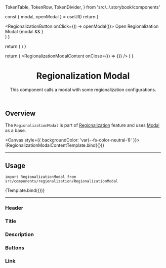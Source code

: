 
  TokenTable,
  TokenRow,
  TokenDivider,
} from 'src/../.storybook/components'

<Meta
  title="Features/Regionalization/RegionalizationModal"
  component={RegionalizationModal}
/>

  const { modal, openModal } = useUI()
  return (
    <div>
      <RegionalizationButton onClick={() => openModal()}>
        Open Regionalization Modal
      </RegionalizationButton>
      {modal && <RegionalizationModal />}
    </div>
  )
}

  return (
    <SessionProvider>
      <UIProvider>
        <ModalTemplate />
      </UIProvider>
    </SessionProvider>
  )
}

  return (
    <SessionProvider>
      <UIProvider>
        <RegionalizationModalContent onClose={() => {}} />
      </UIProvider>
    </SessionProvider>
  )
}

<header>

# Regionalization Modal

This component calls a modal with some regionalization configurations.

</header>

## Overview

The `RegionalizationModal` is part of [Regionalization](?path=/docs/features-regionalization-overview--default-button) feature and uses [Modal](/docs/molecules-modal--overview) as a base.

<Canvas style={{ backgroundColor: 'var(--fs-color-neutral-1)' }}>
  <Story name="Overview">{RegionalizationModalContentTemplate.bind({})}</Story>
</Canvas>

---

## Usage

`import RegionalizationModal from src/components/regionalization/RegionalizationModal`

<Canvas>
  <Story name="RegionalizationModalContent">{Template.bind({})}</Story>
</Canvas>

---

<TokenTable>
  <TokenRow
    token="--fs-regionalization-modal-padding"
    value="var(--fs-spacing-1) var(--fs-spacing-4) var(--fs-spacing-5)"
  />
  <TokenRow
    token="--fs-regionalization-modal-background-color"
    value="var(--fs-color-body-bkg)"
    isColor
  />
  <TokenRow
    token="--fs-regionalization-modal-border-radius"
    value="var(--fs-border-radius)"
  />
</TokenTable>

### Header

<TokenTable>
  <TokenRow
    token="--fs-regionalization-modal-header-padding"
    value="var(--fs-spacing-4) var(--fs-spacing-7) var(--fs-spacing-4) var(--fs-spacing-4)"
  />
</TokenTable>

### Title

<TokenTable>
  <TokenRow
    token="--fs-regionalization-modal-title-margin-bottom"
    value=".625rem"
  />
  <TokenRow
    token="--fs-regionalization-modal-title-size"
    value="var(--fs-text-size-lead)"
  />
  <TokenRow
    token="--fs-regionalization-modal-title-weight"
    value="var(--fs-text-weight-bold)"
  />
  <TokenRow token="--fs-regionalization-modal-title-line-height" value="1.2" />
</TokenTable>

### Description

<TokenTable>
  <TokenRow
    token="--fs-regionalization-modal-description-size"
    value="var(--fs-text-size-body)"
  />
  <TokenRow
    token="--fs-regionalization-modal-description-line-height"
    value="1.5"
  />
  <TokenRow
    token="--fs-regionalization-modal-description-color"
    value="var(--fs-color-text-light)"
    isColor
  />
</TokenTable>

### Buttons

<TokenTable>
  <TokenRow
    token="--fs-regionalization-modal-close-button-position-top"
    value="0"
  />
  <TokenRow
    token="--fs-regionalization-modal-close-button-position-right"
    value="0"
  />
</TokenTable>

### Link

<TokenTable>
  <TokenRow token="--fs-regionalization-modal-link-padding" value="0" />
  <TokenRow
    token="--fs-regionalization-modal-link-color"
    value="var(--fs-color-link)"
    isColor
  />
  <TokenRow
    token="--fs-regionalization-modal-link-margin-right"
    value="var(--fs-spacing-0)"
  />
</TokenTable>
